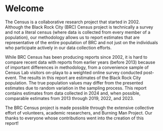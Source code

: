 # Welcome {.unnumbered}

The Census is a collaborative research project that started in 2002. Although 
the Black Rock City (BRC) Census project is technically a survey and not a 
literal census (where data is collected from every member of a population), 
our methodology allows us to report estimates that are representative of the 
entire population of BRC and not just on the individuals who 
participate actively in our data collection efforts.

While BRC Census has been producing reports since 2002, it is hard to compare 
recent data with reports from earlier years (before 2013) because of important 
differences in methodology, from a convenience sample of Census Lab 
visitors on-playa to a weighted online survey conducted post-event. 
The results in this report are estimates of the Black Rock City population. 
The true population values may differ from the presented estimates due to random 
variation in the sampling process. This report contains estimates from data 
collected in 2024 and, when possible, comparable estimates from 2013 through 
2019, 2022, and 2023.

The BRC Census project is made possible through the extensive collective effort 
of volunteers, academic researchers, and Burning Man Project. Our thanks to 
everyone whose contributions went into the creation of this report!
